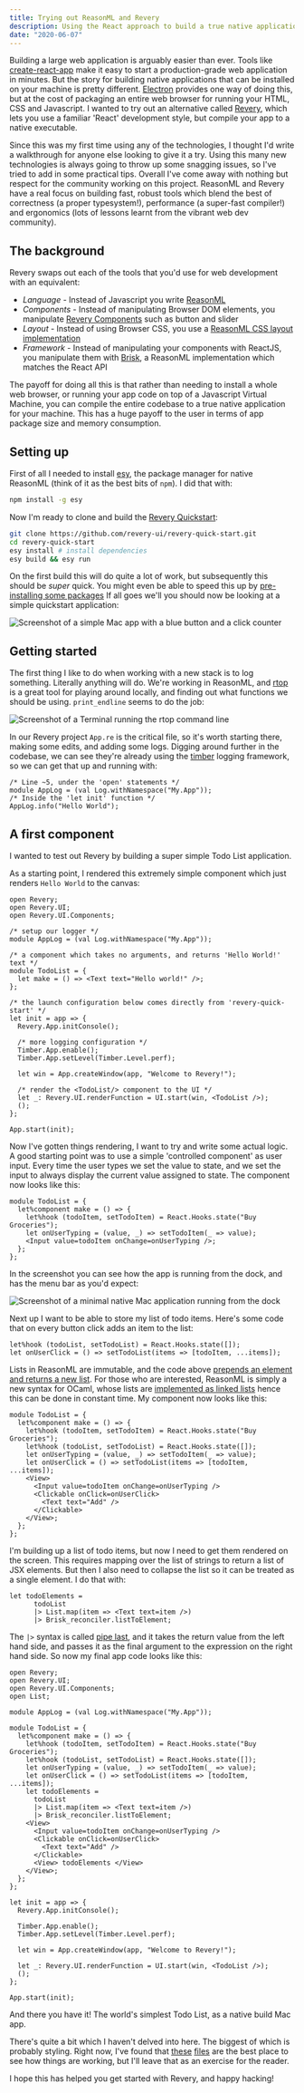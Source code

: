 ```yaml
---
title: Trying out ReasonML and Revery
description: Using the React approach to build a true native application with ReasonML
date: "2020-06-07"
---
```


Building a large web application is arguably easier than ever. Tools like [create-react-app](https://create-react-app.dev/) make it easy to start a production-grade web application in minutes. But the story for building native applications that can be installed on your machine is pretty different. [Electron](https://www.electronjs.org/) provides one way of doing this, but at the cost of packaging an entire web browser for running your HTML, CSS and Javascript. I wanted to try out an alternative called [Revery](https://www.outrunlabs.com/revery/), which lets you use a familiar 'React' development style, but compile your app to a native executable.

Since this was my first time using any of the technologies, I thought I'd write a walkthrough for anyone else looking to give it a try. Using this many new technologies is always going to throw up some snagging issues, so I've tried to add in some practical tips. Overall I've come away with nothing but respect for the community working on this project. ReasonML and Revery have a real focus on building fast, robust tools which blend the best of correctness (a proper typesystem!), performance (a super-fast compiler!) and ergonomics (lots of lessons learnt from the vibrant web dev community).

## The background

Revery swaps out each of the tools that you'd use for web development with an equivalent:

- _Language_ - Instead of Javascript you write [ReasonML](https://reasonml.org/)
- _Components_ - Instead of manipulating Browser DOM elements, you manipulate [Revery Components](https://www.outrunlabs.com/revery/api/revery/) such as button and slider
- _Layout_ - Instead of using Browser CSS, you use a [ReasonML CSS layout implementation](https://github.com/jordwalke/flex)
- _Framework_ - Instead of manipulating your components with ReactJS, you manipulate them with [Brisk](https://github.com/briskml/brisk-reconciler), a ReasonML implementation which matches the React API

The payoff for doing all this is that rather than needing to install a whole web browser, or running your app code on top of a Javascript Virtual Machine, you can compile the entire codebase to a true native application for your machine. This has a huge payoff to the user in terms of app package size and memory consumption.

## Setting up

First of all I needed to install [esy](https://esy.sh/), the package manager for native ReasonML (think of it as the best bits of `npm`). I did that with:

```bash
npm install -g esy
```

Now I'm ready to clone and build the [Revery Quickstart](https://github.com/revery-ui/revery-quick-start):

```bash
git clone https://github.com/revery-ui/revery-quick-start.git
cd revery-quick-start
esy install # install dependencies
esy build && esy run
```

On the first build this will do quite a lot of work, but subsequently this should be _super_ quick. You might even be able to speed this up by [pre-installing some packages](https://github.com/revery-ui/revery/wiki/Building-&-Installing) If all goes we'll you should now be looking at a simple quickstart application:

![Screenshot of a simple Mac app with a blue button and a click counter](/1-revery-quickstart.png)

## Getting started

The first thing I like to do when working with a new stack is to log something. Literally anything will do. We're working in ReasonML, and [rtop](https://github.com/reasonml/reason-cli) is a great tool for playing around locally, and finding out what functions we should be using. `print_endline` seems to do the job:

![Screenshot of a Terminal running the rtop command line](/1-terminal-rtop.png)

In our Revery project `App.re` is the critical file, so it's worth starting there, making some edits, and adding some logs. Digging around further in the codebase, we can see they're already using the [timber](https://github.com/glennsl/timber) logging framework, so we can get that up and running with:

```reason
/* Line ~5, under the 'open' statements */
module AppLog = (val Log.withNamespace("My.App"));
/* Inside the 'let init' function */
AppLog.info("Hello World");
```

## A first component

I wanted to test out Revery by building a super simple Todo List application.

As a starting point, I rendered this extremely simple component which just renders `Hello World` to the canvas:

```reason
open Revery;
open Revery.UI;
open Revery.UI.Components;

/* setup our logger */
module AppLog = (val Log.withNamespace("My.App"));

/* a component which takes no arguments, and returns 'Hello World!' text */
module TodoList = {
  let make = () => <Text text="Hello world!" />;
};

/* the launch configuration below comes directly from 'revery-quick-start' */
let init = app => {
  Revery.App.initConsole();

  /* more logging configuration */
  Timber.App.enable();
  Timber.App.setLevel(Timber.Level.perf);

  let win = App.createWindow(app, "Welcome to Revery!");

  /* render the <TodoList/> component to the UI */
  let _: Revery.UI.renderFunction = UI.start(win, <TodoList />);
  ();
};

App.start(init);
```

Now I've gotten things rendering, I want to try and write some actual logic. A good starting point was to use a simple 'controlled component' as user input. Every time the user types we set the value to state, and we set the input to always display the current value assigned to state. The component now looks like this:

```reason
module TodoList = {
  let%component make = () => {
    let%hook (todoItem, setTodoItem) = React.Hooks.state("Buy Groceries");
    let onUserTyping = (value, _) => setTodoItem(_ => value);
    <Input value=todoItem onChange=onUserTyping />;
  };
};
```

In the screenshot you can see how the app is running from the dock, and has the menu bar as you'd expect:

![Screenshot of a minimal native Mac application running from the dock](/1-controlled-component.png)

Next up I want to be able to store my list of todo items. Here's some code that on every button click adds an item to the list:

```reason
let%hook (todoList, setTodoList) = React.Hooks.state([]);
let onUserClick = () => setTodoList(items => [todoItem, ...items]);
```

Lists in ReasonML are immutable, and the code above [prepends an element and returns a new list](https://reasonml.org/docs/manual/latest/list-and-array#immutable-prepend). For those who are interested, ReasonML is simply a new syntax for OCaml, whose lists are [implemented as linked lists](https://ocaml.org/learn/tutorials/data_types_and_matching.html) hence this can be done in constant time. My component now looks like this:

```reason
module TodoList = {
  let%component make = () => {
    let%hook (todoItem, setTodoItem) = React.Hooks.state("Buy Groceries");
    let%hook (todoList, setTodoList) = React.Hooks.state([]);
    let onUserTyping = (value, _) => setTodoItem(_ => value);
    let onUserClick = () => setTodoList(items => [todoItem, ...items]);
    <View>
      <Input value=todoItem onChange=onUserTyping />
      <Clickable onClick=onUserClick>
        <Text text="Add" />
      </Clickable>
    </View>;
  };
};
```

I'm building up a list of todo items, but now I need to get them rendered on the screen. This requires mapping over the list of strings to return a list of JSX elements. But then I also need to collapse the list so it can be treated as a single element. I do that with:

```reason
let todoElements =
      todoList
      |> List.map(item => <Text text=item />)
      |> Brisk_reconciler.listToElement;
```

The `|>` syntax is called [pipe last](https://reasonml.org/docs/manual/latest/pipe-last), and it takes the return value from the left hand side, and passes it as the final argument to the expression on the right hand side. So now my final app code looks like this:

```reason
open Revery;
open Revery.UI;
open Revery.UI.Components;
open List;

module AppLog = (val Log.withNamespace("My.App"));

module TodoList = {
  let%component make = () => {
    let%hook (todoItem, setTodoItem) = React.Hooks.state("Buy Groceries");
    let%hook (todoList, setTodoList) = React.Hooks.state([]);
    let onUserTyping = (value, _) => setTodoItem(_ => value);
    let onUserClick = () => setTodoList(items => [todoItem, ...items]);
    let todoElements =
      todoList
      |> List.map(item => <Text text=item />)
      |> Brisk_reconciler.listToElement;
    <View>
      <Input value=todoItem onChange=onUserTyping />
      <Clickable onClick=onUserClick>
        <Text text="Add" />
      </Clickable>
      <View> todoElements </View>
    </View>;
  };
};

let init = app => {
  Revery.App.initConsole();

  Timber.App.enable();
  Timber.App.setLevel(Timber.Level.perf);

  let win = App.createWindow(app, "Welcome to Revery!");

  let _: Revery.UI.renderFunction = UI.start(win, <TodoList />);
  ();
};

App.start(init);
```

And there you have it! The world's simplest Todo List, as a native build Mac app.

There's quite a bit which I haven't delved into here. The biggest of which is probably styling. Right now, I've found that [these](https://github.com/revery-ui/revery/blob/4cc62a5ec16d7d9ee16a2bda24065210bca4646a/test/UI/StyleTest.re) [files](https://github.com/revery-ui/revery/blob/4cc62a5ec16d7d9ee16a2bda24065210bca4646a/src/UI/Style.re) are the best place to see how things are working, but I'll leave that as an exercise for the reader.

I hope this has helped you get started with Revery, and happy hacking!
